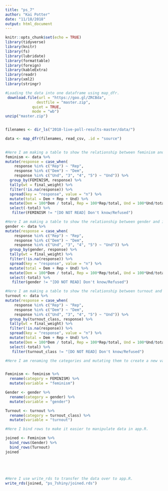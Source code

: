 ```yaml
---
title: "ps_7"
author: "Kai Potter"
date: "11/18/2018"
output: html_document
---
```


```r
knitr::opts_chunk$set(echo = TRUE)
library(tidyverse)
library(knitr)
library(fs)
library(lubridate)
library(formattable)
library(foreign)
library(kableExtra)
library(readr)
library(xml2)
library(stringr)
```

```r
#Loading the data into one dataframe using map_dfr. 
 download.file(url = "https://goo.gl/ZRCBda",
              destfile = "master.zip",
            quiet = TRUE, 
            mode = "wb") 
unzip("master.zip") 


filenames <- dir_ls("2018-live-poll-results-master/data/")

data <- map_dfr(filenames, read_csv, .id = "source")
 

```

```r
#Here I am making a table to show the relationship between feminism and intended party vote. I had to sort out the party categories and use final weight, and spread and mutate response. 
feminism <- data %>%
mutate(response = case_when(
    response %in% c("Rep") ~ "Rep", 
    response %in% c("Dem") ~ "Dem",
    response %in% c("Und", "3", "4", "5") ~ "Und")) %>% 
  group_by(FEMINISM, response) %>% 
  tally(wt = final_weight) %>%
  filter(!is.na(response)) %>%
  spread(key = "response", value = "n") %>%
  mutate(total = Dem + Rep + Und) %>%
  mutate(Dem = 100*Dem / total, Rep = 100*Rep/total, Und = 100*Und/total, total = total*100/total) %>%
  select(-total) %>%
   filter(FEMINISM != "[DO NOT READ] Don't know/Refused") 
```


```r
#Here I am making a table to show the relationship between gender and intended party vote. I had to sort out the party categories and use final weight, and spread and mutate response. 
gender <- data %>%
mutate(response = case_when(
    response %in% c("Rep") ~ "Rep", 
    response %in% c("Dem") ~ "Dem",
    response %in% c("Und", "3", "4", "5") ~ "Und")) %>% 
  group_by(gender, response) %>% 
  tally(wt = final_weight) %>%
  filter(!is.na(response)) %>%
  spread(key = "response", value = "n") %>%
  mutate(total = Dem + Rep + Und) %>%
  mutate(Dem = 100*Dem / total, Rep = 100*Rep/total, Und = 100*Und/total, total = total*100/total) %>%
  select(-total) %>%
   filter(gender != "[DO NOT READ] Don't know/Refused") 
```


```r
#Here I am making a table to show the relationship between turnout and intended party vote. I had to sort out the party categories and use final weight, and spread and mutate response. 
turnout <- data %>%
mutate(response = case_when(
    response %in% c("Rep") ~ "Rep", 
    response %in% c("Dem") ~ "Dem",
    response %in% c("Und", "3", "4", "5") ~ "Und")) %>% 
  group_by(turnout_class, response) %>% 
  tally(wt = final_weight) %>%
  filter(!is.na(response)) %>%
  spread(key = "response", value = "n") %>%
  mutate(total = Dem + Rep + Und) %>%
  mutate(Dem = 100*Dem / total, Rep = 100*Rep/total, Und = 100*Und/total, total = total*100/total) %>%
  select(-total) %>%
   filter(turnout_class != "[DO NOT READ] Don't know/Refused")


```

```r
#Here I am renaming the categories and mutating them to create a new variable column so it's easy to bind everything together. 


Feminism <- feminism %>% 
  rename(category = FEMINISM) %>%
  mutate(variable = "feminism")

Gender <- gender %>% 
  rename(category = gender) %>%
  mutate(variable = "gender")

Turnout <- turnout %>% 
  rename(category = turnout_class) %>%
  mutate(variable = "turnout")

#Here I bind rows to make it easier to manipulate data in app.R. 

joined <- Feminism %>%
  bind_rows(Gender) %>%
  bind_rows(Turnout) 
joined 






```


```r
#Here I use write_rds to transfer the data over to app.R. 
write_rds(joined, "ps_7shiny/joined.rds")

```

